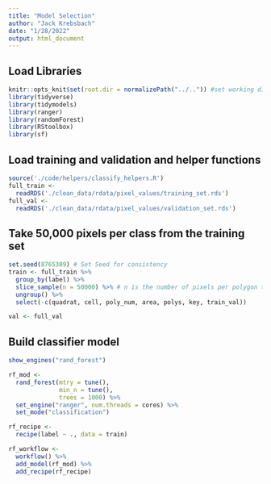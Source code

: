 ```yaml
---
title: "Model Selection"
author: "Jack Krebsbach"
date: "1/28/2022"
output: html_document
---
```


## Load Libraries
```r
knitr::opts_knit$set(root.dir = normalizePath("../..")) #set working directory to the project directory
library(tidyverse)
library(tidymodels)
library(ranger)
library(randomForest)
library(RStoolbox)
library(sf)
```

## Load training and validation and helper functions

```r
source('./code/helpers/classify_helpers.R')
full_train <-
  readRDS('./clean_data/rdata/pixel_values/training_set.rds')
full_val <-
  readRDS('./clean_data/rdata/pixel_values/validation_set.rds')
```

## Take 50,000 pixels per class from the training set

```r
set.seed(8765309) # Set Seed for consistency
train <- full_train %>%
  group_by(label) %>%
  slice_sample(n = 50000) %>% # n is the number of pixels per polygon that we want to sample
  ungroup() %>%
  select(-c(quadrat, cell, poly_num, area, polys, key, train_val))

val <- full_val
```


##  Build classifier model
```r
show_engines("rand_forest")

rf_mod <-
  rand_forest(mtry = tune(),
              min_n = tune(),
              trees = 1000) %>%
  set_engine("ranger", num.threads = cores) %>%
  set_mode("classification")

rf_recipe <-
  recipe(label ~ ., data = train)

rf_workflow <-
  workflow() %>%
  add_model(rf_mod) %>%
  add_recipe(rf_recipe)
```
